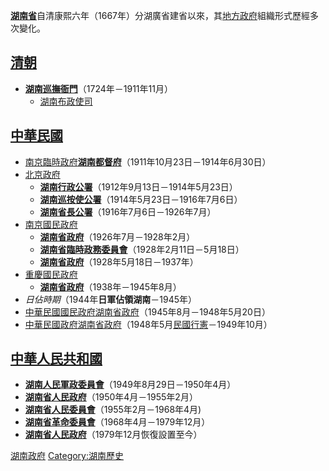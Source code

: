 {{湖南歷史}}
{{Distinguish|湖南省政府|湖南省人民政府}}

'''[[湖南省|湖南省]]'''自清康熙六年（1667年）分湖廣省建省以來，其[[地方政府|地方政府]]組織形式歷經多次變化。

== [[清朝|清朝]] ==
* '''[[湖南巡撫衙門|湖南巡撫衙門]]'''（1724年－1911年11月）
** [[湖南布政使司|湖南布政使司]]

== [[中華民國|中華民國]] ==
*[[南京臨時政府|南京臨時政府]]'''[[湖南都督府|湖南都督府]]'''（1911年10月23日－1914年6月30日）
*[[北洋政府|北京政府]]
**'''[[湖南行政公署|湖南行政公署]]'''（1912年9月13日－1914年5月23日）
**'''[[湖南巡按使公署|湖南巡按使公署]]'''（1914年5月23日－1916年7月6日）
**'''[[湖南省長公署|湖南省長公署]]'''（1916年7月6日－1926年7月）
*[[南京國民政府|南京國民政府]]
**'''[[湖南省政府|湖南省政府]]'''（1926年7月－1928年2月）
**'''[[湖南省臨時政務委員會|湖南省臨時政務委員會]]'''（1928年2月11日－5月18日）
**'''[[湖南省政府|湖南省政府]]'''（1928年5月18日－1937年）
*[[重慶國民政府|重慶國民政府]]
**'''[[湖南省政府|湖南省政府]]'''（1938年－1945年8月）
*''日佔時期''（1944年'''日軍佔領湖南'''－1945年）
*[[國民政府|中華民國國民政府]][[湖南省政府|湖南省政府]]（1945年8月－1948年5月20日）
*[[中華民國政府|中華民國政府]][[湖南省政府|湖南省政府]]（1948年5月[[行憲|民國行憲]]－1949年10月）

== [[中華人民共和國|中華人民共和國]] ==
*'''[[湖南人民軍政委員會|湖南人民軍政委員會]]'''（1949年8月29日－1950年4月）
*'''[[湖南省人民政府|湖南省人民政府]]'''（1950年4月－1955年2月）
*'''[[湖南省人民委員會|湖南省人民委員會]]'''（1955年2月－1968年4月)
*'''[[湖南省革命委員會|湖南省革命委員會]]'''（1968年4月－1979年12月）
*'''[[湖南省人民政府|湖南省人民政府]]'''（1979年12月恢復設置至今）

{{Disambig|cat=組織機構消歧義}}
{{湖南行政長官}}

[[Category:湖南政府|]]
[[Category:湖南歷史|Category:湖南歷史]]